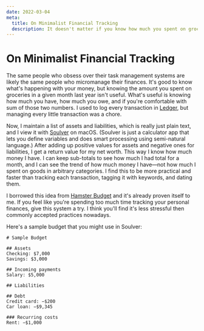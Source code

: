 ```yaml
---
date: 2022-03-04
meta:
  title: On Minimalist Financial Tracking
  description: It doesn't matter if you know how much you spent on groceries nine months ago.
---
```


# On Minimalist Financial Tracking

The same people who obsess over their task management systems are likely the same people who micromanage their finances.
It's good to know what's happening with your money, but knowing the amount you spent on groceries in a given month last year isn't useful.
What's useful is knowing how much you have, how much you owe, and if you're comfortable with sum of those two numbers.
I used to log every transaction in [Ledger][], but managing every little transaction was a chore.

Now, I maintain a list of assets and liabilities, which is really just plain text, and I view it with [Soulver][] on macOS. (Soulver is just a calculator app that lets you define variables and does smart processing using semi-natural language.)
After adding up positive values for assets and negative ones for liabilities, I get a return value for my net worth.
This way I know how much money I have.
I can keep sub-totals to see how much I had total for a month, and I can see the trend of how much money I have—not how much I spent on goods in arbitrary categories.
I find this to be more practical and faster than tracking each transaction, tagging it with keywords, and dating them.

I borrowed this idea from [Hamster Budget][] and it's already proven itself to me.
If you feel like you're spending too much time tracking your personal finances, give this system a try.
I think you'll find it's less stressful then commonly accepted practices nowadays.

Here's a sample budget that you might use in Soulver:

```
# Sample Budget

## Assets
Checking: $7,000
Savings: $3,000

## Incoming payments
Salary: $5,000

## Liabilities

## Debt
Credit card: −$200
Car loan: −$9,345

### Recurring costs
Rent: −$1,000
```

[ledger]: https://www.ledger-cli.org/
[soulver]: https://soulver.app/
[hamster budget]: https://github.com/slowernews/hamster-system#hamster-budget---organize-your-money
